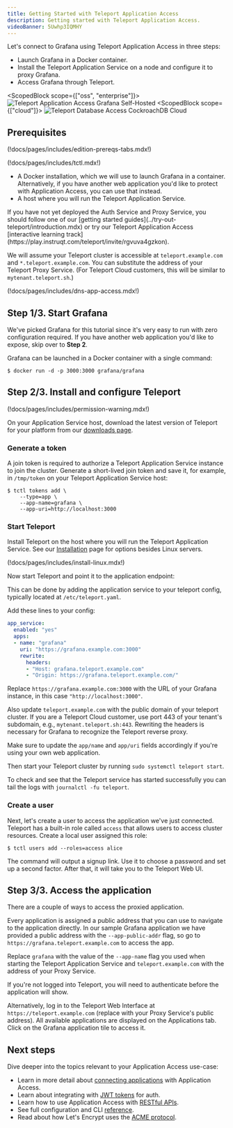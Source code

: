 ```yaml
---
title: Getting Started with Teleport Application Access
description: Getting started with Teleport Application Access.
videoBanner: 5Uwhp3IQMHY
---
```


Let's connect to Grafana using Teleport Application Access in three steps:

- Launch Grafana in a Docker container.
- Install the Teleport Application Service on a node and configure it to proxy Grafana.
- Access Grafana through Teleport.

<ScopedBlock scope={["oss", "enterprise"]}>
![Teleport Application Access Grafana Self-Hosted](../../img/application-access/grafana_selfhosted.png)
</ScopedBlock>
<ScopedBlock scope={["cloud"]}>
![Teleport Database Access CockroachDB Cloud](../../img/application-access/grafana_cloud.png)
</ScopedBlock>

## Prerequisites

(!docs/pages/includes/edition-prereqs-tabs.mdx!)

(!docs/pages/includes/tctl.mdx!)

- A Docker installation, which we will use to launch Grafana in a container. Alternatively, if you have another web application you'd like to protect with Application Access, you can use that instead.
- A host where you will run the Teleport Application Service.

<Admonition type="tip" title="Not yet a Teleport user?">
If you have not yet deployed the Auth Service and Proxy Service, you should follow one of our [getting started guides](../try-out-teleport/introduction.mdx) or try our Teleport Application Access [interactive learning track](https://play.instruqt.com/teleport/invite/rgvuva4gzkon). 
</Admonition>

We will assume your Teleport cluster is accessible at `teleport.example.com` and `*.teleport.example.com`. You can substitute the address of your Teleport Proxy Service. (For Teleport Cloud customers, this will be similar to `mytenant.teleport.sh`.)

<Admonition type="note" title="Application Access and DNS">
(!docs/pages/includes/dns-app-access.mdx!)
</Admonition>

## Step 1/3. Start Grafana

We've picked Grafana for this tutorial since it's very easy to run with zero
configuration required. If you have another web application you'd like to
expose, skip over to **Step 2**.

Grafana can be launched in a Docker container with a single command:

```code
$ docker run -d -p 3000:3000 grafana/grafana
```

## Step 2/3. Install and configure Teleport
(!docs/pages/includes/permission-warning.mdx!)

On your Application Service host, download the latest version of Teleport for
your platform from our
[downloads page](https://goteleport.com/download).

### Generate a token

A join token is required to authorize a Teleport Application Service instance to
join the cluster. Generate a short-lived join token and save it, for example,
in `/tmp/token` on your Teleport Application Service host:

```code
$ tctl tokens add \
    --type=app \
    --app-name=grafana \
    --app-uri=http://localhost:3000
```

### Start Teleport


Install Teleport on the host where you will run the Teleport Application Service. See our [Installation](../installation.mdx) page for options besides Linux servers.

(!docs/pages/includes/install-linux.mdx!)

Now start Teleport and point it to the application endpoint:

This can be done by adding the application service to your teleport config, typically located at `/etc/teleport.yaml`.

Add these lines to your config:

```yaml
app_service:
  enabled: "yes"
  apps:
  - name: "grafana"
    uri: "https://grafana.example.com:3000"
    rewrite:
      headers:
      - "Host: grafana.teleport.example.com"
      - "Origin: https://grafana.teleport.example.com/"
```

Replace `https://grafana.example.com:3000` with the URL of your Grafana
instance, in this case `"http://localhost:3000"`.

Also update  `teleport.example.com` with the public domain of your teleport cluster. If you are a Teleport Cloud customer, use port 443 of your tenant's subdomain, e.g., `mytenant.teleport.sh:443`. Rewriting the headers is necessary for Grafana to recognize the Teleport reverse proxy.

Make sure to update the `app/name` and `app/uri` fields accordingly if you're using your own web application.

Then start your Teleport cluster by running `sudo systemctl teleport start`.

To check and see that the Teleport service has started successfully you can tail the logs with `journalctl -fu teleport`.

### Create a user

Next, let's create a user to access the application we've just connected. Teleport has a built-in role called `access` that allows users to access cluster resources. Create a local user assigned this role:

```code
$ tctl users add --roles=access alice
```

The command will output a signup link. Use it to choose a password and set up a second factor. After that, it will take you to the Teleport Web UI.

## Step 3/3. Access the application

There are a couple of ways to access the proxied application.

Every application is assigned a public address that you can use to navigate to
the application directly. In our sample Grafana application we have provided a public address with
the `--app-public-addr` flag, so go to `https://grafana.teleport.example.com`
to access the app. 

Replace `grafana` with the value of the `--app-name` flag you used when starting the Teleport Application Service and `teleport.example.com` with the address of your Proxy Service.

If you're not logged into Teleport,
you will need to authenticate before the application will show.

Alternatively, log in to the Teleport Web Interface at `https://teleport.example.com` (replace with your Proxy Service's public address). All available applications are displayed on the Applications tab. Click on the Grafana application tile to access it.

## Next steps

Dive deeper into the topics relevant to your Application Access use-case:

- Learn in more detail about [connecting applications](./guides/connecting-apps.mdx) with Application Access.
- Learn about integrating with [JWT tokens](./jwt/introduction.mdx) for auth.
- Learn how to use Application Access with [RESTful APIs](./guides/api-access.mdx).
- See full configuration and CLI [reference](./reference.mdx).
- Read about how Let's Encrypt uses the [ACME protocol](https://letsencrypt.org/how-it-works/).
